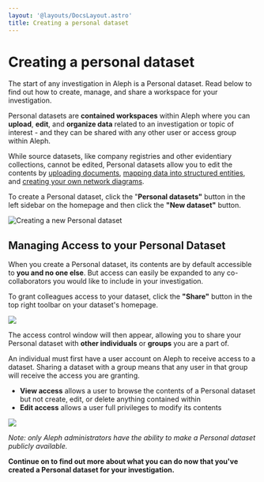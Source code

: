 ```yaml
---
layout: '@layouts/DocsLayout.astro'
title: Creating a personal dataset
---
```


# Creating a personal dataset

<p class="lead">
  The start of any investigation in Aleph is a Personal dataset. Read below to
  find out how to create, manage, and share a workspace for your investigation.
</p>

Personal datasets are **contained workspaces** within Aleph where you can **upload**, **edit**, and **organize data** related to an investigation or topic of interest - and they can be shared with any other user or access group within Aleph.

While source datasets, like company registries and other evidentiary collections, cannot be edited, Personal datasets allow you to edit the contents by [uploading documents](/guide/building-out-your-investigation/uploading-documents), [mapping data into structured entities](/guide/building-out-your-investigation/generating-multiple-entities-from-a-list), and [creating your own network diagrams](/guide/building-out-your-investigation/network-diagrams).

To create a Personal dataset, click the "**Personal datasets"** button in the left sidebar on the homepage and then click the **"New dataset"** button.

![Creating a new Personal dataset](/assets/screen-shot-2020-07-22-at-09.39.30.png)

## Managing Access to your Personal Dataset

When you create a Personal dataset, its contents are by default accessible to **you and no one else**. But access can easily be expanded to any co-collaborators you would like to include in your investigation.

To grant colleagues access to your dataset, click the **"Share"** button in the top right toolbar on your dataset's homepage.

![](/assets/screen-shot-2020-07-22-at-09.47.07.png)

The access control window will then appear, allowing you to share your Personal dataset with **other individuals** or **groups** you are a part of.

An individual must first have a user account on Aleph to receive access to a dataset. Sharing a dataset with a group means that any user in that group will receive the access you are granting.

- **View access** allows a user to browse the contents of a Personal dataset but not create, edit, or delete anything contained within
- **Edit access** allows a user full privileges to modify its contents

![](/assets/screen-shot-2020-07-22-at-09.46.40.png)

_Note: only Aleph administrators have the ability to make a Personal dataset publicly available._

**Continue on to find out more about what you can do now that you've created a Personal dataset for your investigation.**

